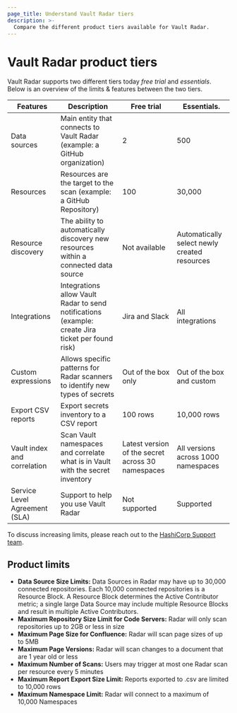 ```yaml
---
page_title: Understand Vault Radar tiers
description: >-
  Compare the different product tiers available for Vault Radar.
---
```


# Vault Radar product tiers

Vault Radar supports two different tiers today *free trial* and *essentials*. Below is an overview of the limits & features between the two tiers. 

| Features                        | Description                                                                           | Free trial                                          | Essentials.                                      |
| ------------------------------- | ------------------------------------------------------------------------------------- |---------------------------------------------------- | ------------------------------------------------ |
| Data sources                    | Main entity that connects to Vault Radar (example: a GitHub organization)             | 2                                                   | 500                                              |
| Resources                       | Resources are the target to the scan (example: a GitHub Repository)                   | 100                                                 | 30,000                                           |
| Resource discovery              | The ability to automatically discovery new resources within a connected data source   | Not available                                       | Automatically select newly created resources     |
| Integrations                    | Integrations allow Vault Radar to send notifications (example: create Jira ticket per found risk)    | Jira and Slack                       | All integrations                                 |
| Custom expressions              | Allows specific patterns for Radar scanners to identify new types of secrets          | Out of the box only                                 | Out of the box and custom                        |
| Export CSV reports              | Export secrets inventory to a CSV report                                              | 100 rows                                            | 10,000 rows                                      |
| Vault index and correlation     | Scan Vault namespaces and correlate what is in Vault with the secret inventory        | Latest version of the secret across 30 namespaces   | All versions across 1000 namespaces              |
| Service Level Agreement (SLA)   | Support to help you use Vault Radar                                                   | Not supported                                       | Supported                                        |

To discuss increasing limits, please reach out to the [HashiCorp Support team](https://support.hashicorp.com/hc/en-us/requests/new).

## Product limits
	
- **Data Source Size Limits:** Data Sources in Radar may have up to 30,000 connected repositories. Each 10,000 connected repositories is a Resource Block. A Resource Block determines the Active Contributor metric; a single large Data Source may include multiple Resource Blocks and result in multiple Active Contributors.   
- **Maximum Repository Size Limit for Code Servers:** Radar will only scan repositories up to 2GB or less in size  
- **Maximum Page Size for Confluence:** Radar will scan page sizes of up to 5MB 
- **Maximum Page Versions:** Radar will scan changes to a document that are 1 year old or less
- **Maximum Number of Scans:** Users may trigger at most one Radar scan per resource every 5 minutes 
- **Maximum Report Export Size Limit:** Reports exported to .csv are limited to 10,000 rows
- **Maximum Namespace Limit:** Radar will connect to a maximum of 10,000 Namespaces 
